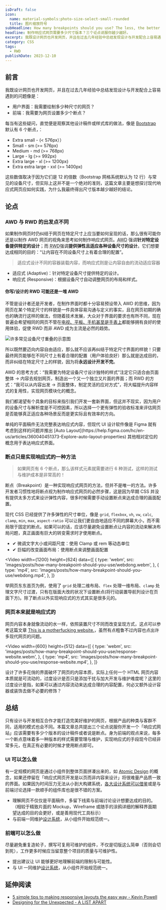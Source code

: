 ```yaml
---
isDraft: false
icon:
  name: material-symbols:photo-size-select-small-rounded
  title: 图片缩放符号
subHeadline: How many breakpoints should you use? The less, the better.
headline: 制作响应式网页需要多少尺寸版本？三个论点说服你越少越好。
excerpt: 我既设计网页也开发网页，并且在过去几年经验中总结发现设计与开发配合上容易遇到的问题像是：我需要绘制多少种尺寸的网页？我需要为网页设置多少个断点？这篇文章我分享自己作为设计者与开发者的经历以及你为何应该使用越少的断点来制作响应式网页越好。
category: CSS
tags:
  - RWD
publishDate: 2023-12-10
---
```


## 前言

我既设计网页也开发网页，并且在过去几年经验中总结发现设计与开发配合上容易遇到的问题像是：

- 用户界面：我需要绘制多少种尺寸的网页？
- 前端：我需要为网页设置多少个断点？

每当有这些疑问，直觉便是观察其他设计稿件或样式库的做法，像是 [Bootstrap](https://getbootstrap.com/docs/5.3/layout/breakpoints/#available-breakpoints) 默认有 6 个断点，：

- Extra small - (< 576px））
- Small - sm (>= 576px)
- Medium - md (>= 768px)
- Large - lg (>= 992px)
- Extra large - xl (>= 1200px)
- Extra extra large - xxl (>= 1400px)

这些数值取决于因为它们是 12 的倍数（Bootstrap 网格系统默认为 12 行）与常见的设备尺寸，但实际上这并不是一个绝对的准则，这篇文章主要是想探讨现代响应式网页应如何实践，为什么我最终得出尺寸版本越少越好的结论。

## 论点

### AWD 与 RWD 的出发点不同

如果制作网页时仍纠结于网页在特定尺寸上应当要如何呈现的话，那么很有可能你还是以制作 AWD 网页的视角来思考如何制作响应式网页。<abbr title="Adaptive Web Design">AWD</abbr> 强调**针对特定设备提供特定的设计**；而 <abbr title="Responsive Web Design">RWD</abbr>强调**提供弹性且适应各种设备尺寸的设计**。它们想要达成相同的目的：“让内容在不同设备尺寸上有着合理的配置”。

> 适应式设计不同的容器装载内容，而响应式则是让内容自由的流动适应容器

- 适应式 (Adaptive)：针对特定设备尺寸提供特定的设计。
- 响应式 (Responsive)：根据设备尺寸自动调整网页的布局和样式。

#### 你写/设计的 RWD 可能还是一堆 AWD

不管是设计者还是开发者，在制作界面时都十分容易预设带入 AWD 的思维，因为网页在某个特定尺寸的样貌是一件具体容易沟通与定义的事实，且在网页初期的确也的确流行这样的做法，但随着技术发展，大众对于界面的要求也有所不同，现在普遍会希望相同的网页不管在[电视、平板、手机甚至是手表上](https://screensizemap.com/)都能够拥有良好的使用体验，促使 RWD 而非 AWD 成为主流是必然的趋势。

![许多常见设备尺寸重叠的示意图](./screen-size.webp '现今网页已经有太多不同尺寸与解析度的设备，每一个方框就代表一种市面上的设备尺寸')

所以既然要迈向内容自由适应，那么就不应该再纠结于特定尺寸界面的样貌！只要最终网页能够在不同尺寸上有着合理的配置（用户体验良好）那么就是达成目的，而非纠结在特定尺寸上的样貌，因为将**永远设计开发不完**。

AWD 的思考方式：“我需要为特定设备尺寸设计独特的样式”注定它只适合由页面整体 → 内容去规划网页，制造出一个又一个独立又片面的界面；而 RWD 的方式：“我可以从内容出发 → 页面整体，制定灵活的应对方式”，将大幅提升内容样式的复用性，实现网页模块化的概念。

我们都渴望有个具象的目标来指引我们开发一套新界面，但这并不现实，因为用户的设备尺寸与解析度是不可控因素，所以选择一个更有弹性的验收标准来评估网页是否能够真正适应各种场景反而是更实际且有效率的方向。

<Sidenote type="info">
  单纯的平面稿件无法完整表达响应式内容，但现代 UI 设计软件像是 Figma 就有考虑到这样的问题并推出 [Auto
  Layout](https://help.figma.com/hc/en-us/articles/360040451373-Explore-auto-layout-properties)
  其他相对定位的概念用于表达响应式界面。
</Sidenote>

### 断点只是实现响应式的一种方法

> 如果网页有 6 个断点，那么该样式元素就需要进行 6 种测试，这样的测试与维护成本是非常高的！

断点（Breakpoint）是一种实现响应式网页的方法，但并不是唯一的方法。许多开发者习惯性地将断点视为制作响应式网页的必然步骤，这是因为早期 CSS 并没有提供太多方式来设计弹性内容，很多时候需要手动设置断点来达成合理的画面配置。

现代 CSS 已经提供了许多弹性的尺寸单位，像是 `grid`, `flexbox`, `vh`, `vw`, `calc`, `clamp`, `min`, `max`, `aspect-ratio` 可以让我们更自由地适应不同的屏幕大小，而不需局限于固定的断点。如果可以的话，应该尽量避免设置断点让内容的流动来解决布局问题，真正画面有巨大的转变需求时才使用断点。

- ✔ 微调文字大小或间距尺度：使用 Clamp 或 rem 等动态单位
- ✔ 巨幅的改变画面布局：使用断点来调整画面配置

<Video
  width={1200}
  height={624}
  data={[
    {
      type: 'webm',
      src: 'images/posts/how-many-breakpoint-should-you-use/webdong.webm',
    },
    {
      type: 'mp4',
      src: 'images/posts/how-many-breakpoint-should-you-use/webdong.mp4',
    },
  ]}
></Video>

举网页东东首页为例，使用了 `grid` 处理二维布局、`flex` 处理一维布局、`clamp` 处理文字尺寸过渡，只有在版面大改的状况下设置断点(将行动装置导航列设计在页面下方)。除了断点以外实现响应式的方式其实是很多元的。

### 网页本来就是响应式的

网页内容本身就像流动的水一样，依照装置尺寸不同而改变呈现方式，这点可以参考这篇文章 [This is a motherfucking website.](https://motherfuckingwebsite.com/)，虽然有点粗鲁不过内容也点出许多现代网页的问题。

<Video
  width={600}
  height={512}
  data={[
    {
      type: 'webm',
      src: 'images/posts/how-many-breakpoint-should-you-use/response-website.webm',
    },
    {
      type: 'mp4',
      src: 'images/posts/how-many-breakpoint-should-you-use/response-website.mp4',
    },
  ]}
></Video>

设计了许多花俏的界面破坏了网页的内容本质，实际上任何一个 HTML 网页内容本质就是可流动的，过度设计是否只是添加干扰与加大开发与维护难度呢？这里的过度设计是指，如果可以通过内容流动来达成合理的内容配置，何必又额外设计容器或装饰去做不必要的修饰？

## 总结

只有设计与开发相互合作才能打造完美好维护的网页，根据产品的种类与客群不同，适用的模式也会不同。本篇文章总共提出三个论点说服你开发一个「响应式网站」应该需要有多少个版本的设计稿件或者说是断点。身为前端的观点来说，每多一个断点意味着多一种版本的样式需要管理与维护，实现响应式的手段现今已经非常多元，在真正有必要的时候才使用断点即可。

### UI 可以怎么做

有一定规模的网页是通过小组件到整体页面拼凑出来的，如 [Atomic Design](https://bradfrost.com/blog/post/atomic-web-design/) 的概念，如果还停留在「响应式网页开发是以页而非内容来设计」将很难量产品质一致的界面。如果因为时间压力无法从小到大构建系统，[各大设计系统可以借鉴](https://component.gallery/design-systems/)或是与前端讨论选择一款顺手的组件库也是很不错的方案。

- 理解网页不仅仅是平面稿件，多留下线索与前端讨论设计想要达成的目的。（相较于精致片面的 Mockup，Wireframe 或随手的涂鸦详细的解释界面期望达成的目的会更好，或是善用现代工具标示）
- 与前端一同维护[设计系统](https://www.designsystems.com/)，从小组件开始规范统一。

### 前端可以怎么做

尽量避免重复造轮子，撰写可复用可维护的组件，不仅是切版这么简单（否则会切到死），工作更多时候应当留意整个项目的质量与可维护性。

- 提出建议让 UI 能够更好地理解前端的限制与可能性。
- 与 UI 一同维护[设计系统](https://www.designsystems.com/)，从小组件开始规范统一。

## 延伸阅读

- [5 simple tips to making responsive layouts the easy way - Kevin Powell](https://www.youtube.com/watch?v=VQraviuwbzU&t=12s)
- [Designing for the Unexpected - A LIST APART](https://alistapart.com/article/designing-for-the-unexpected/)

